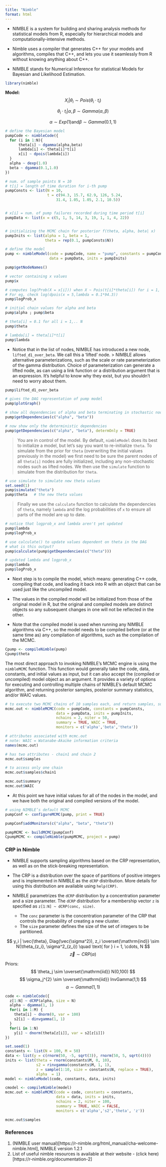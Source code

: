 ```yaml
---
title: "Nimble"
format: html
---
```


* NIMBLE is a system for building and sharing analysis methods for statistical models from R, especially for hierarchical models and computationally-intensive methods.

* Nimble uses a compiler that generates C++ for your models and algorithms, compiles that C++, and lets you use it seamlessly from R without knowing anything about C++.

* NIMBLE stands for Numerical Inference for statistical Models for Bayesian and Likelihood Estimation.

```r
library(nimble)
```


**Model:**
$$
X_i | \theta_i \sim Pois(\theta_i \cdot t_i ) 
$$

$$
\theta_i \cdot t_i | \alpha, \beta \sim Gamma(\alpha, \beta)
$$

$$
\alpha \sim Exp(1) \mathrm{ and } \beta \sim Gamma(0.1,1)
$$

```r
# define the Bayesian model
pumpCode <- nimbleCode({ 
  for (i in 1:N){
      theta[i] ~ dgamma(alpha,beta)
      lambda[i] <- theta[i]*t[i]
      x[i] ~ dpois(lambda[i])
  }
  alpha ~ dexp(1.0)
  beta ~ dgamma(0.1,1.0)
})

# num. of sample points N = 10
# t[i] = length of time duration for i-th pump
pumpConsts <- list(N = 10,
                   t = c(94.3, 15.7, 62.9, 126, 5.24,
                       31.4, 1.05, 1.05, 2.1, 10.5))


# x[i] = num. of pump failures recorded during time period t[i]
pumpData <- list(x = c(5, 1, 5, 14, 3, 19, 1, 1, 4, 22))


# initializing the MCMC chain for posterior f(theta, alpha, beta| x)
pumpInits <- list(alpha = 1, beta = 1,
                  theta = rep(0.1, pumpConsts$N))
```


```r
# define the model
pump <- nimbleModel(code = pumpCode, name = "pump", constants = pumpConsts,
                    data = pumpData, inits = pumpInits)
```


```r
pump$getNodeNames()
```

```r
# vector containing x values
pump$x

# computes log(Prob(X = x[i])) when X ~ Pois(t[i]*theta[i]) for i = 1, .. N
# For eg, check log(dpois(x = 5,lambda = 0.1*94.3))
pump$logProb_x
```


```r
# initial chain values for alpha and beta
pump$alpha ; pump$beta
```

```r
# theta[i] = 0.1 for all i = 1,.. N
pump$theta

# lambda[i] = theta[i]*t[i]
pump$lambda
```

* Notice that in the list of nodes, NIMBLE has introduced a new node, `lifted_d1_over_beta`. We call this a ‘lifted’ node. 
> NIMBLE allows alternative parameterizations, such as the scale or rate parameterization of the gamma distribution. Choice of parameterization can generate a lifted node, as can using a link function or a distribution argument that is an expression. It’s helpful to know why they exist, but you shouldn’t need to worry about them.

```r
pump$lifted_d1_over_beta
```

```r
# gives the DAG representation of pump model
pump$plotGraph()
```


```r
# show all dependencies of alpha and beta terminating in stochastic nodes
pump$getDependencies(c("alpha", "beta"))

# now show only the deterministic dependencies
pump$getDependencies(c("alpha", "beta"), determOnly = TRUE)
```

> You are in control of the model. By default, `nimbleModel` does its best to initialize a model, but let’s say you want to re-initialize `theta`. To simulate from the prior for `theta` (overwriting the initial values previously in the model) we first need to be sure the parent nodes of all `theta[i]` nodes are fully initialized, including any non-stochastic nodes such as lifted nodes. We then use the `simulate` function to simulate from the distribution for `theta`. 


```r
# use simulate to simulate new theta values
set.seed(1)
pump$simulate("theta")
pump$theta   # the new theta values
```

> Finally we use the `calculate` function to calculate the dependencies of `theta`, namely `lambda` and the log probabilities of `x` to ensure all parts of the model are up to date.

```r
# notice that logprob_x and lambda aren't yet updated
pump$lambda
pump$logProb_x
```

```r
# use calculate() to update values dependent on theta in the DAG
# what is this output?
pump$calculate(pump$getDependencies(c("theta")))
```

```r
# updated lambda and logprob_x
pump$lambda
pump$logProb_x
```


* Next step is to compile the model, which means: generating C++ code, compiling that code, and loading it back into R with an object that can be used just like the uncompiled model.

*  The values in the compiled model will be initialized from those of the original model in R, but the original and compiled models are distinct objects so any subsequent changes in one will not be reflected in the other.

* Note that the compiled model is used when running any NIMBLE algorithms via C++, so the model needs to be compiled before (or at the same time as) any compilation of algorithms, such as the compilation of the MCMC.

```r
Cpump <- compileNimble(pump)
Cpump$theta
```

The most direct approach to invoking NIMBLE’s MCMC engine is using the `nimbleMCMC` function. This function would generally take the code, data, constants, and initial values as input, but it can also accept the (compiled or uncompiled) model object as an argument. It provides a variety of options for executing and controlling multiple chains of NIMBLE’s default MCMC algorithm, and returning posterior samples, posterior summary statistics, and/or WAIC values.

```r
# to execute two MCMC chains of 10 samples each, and return samples, summary statistics, and WAIC values
mcmc.out <- nimbleMCMC(code = pumpCode, constants = pumpConsts,
                       data = pumpData, inits = pumpInits,
                       nchains = 2, niter = 50,
                       summary = TRUE, WAIC = TRUE,
                       monitors = c('alpha','beta','theta'))
```

```r
# attributes associated with mcmc.out
# note: WAIC = Watanabe-Akaike information criteria
names(mcmc.out)
```

```r
# has two attributes - chain1 and chain 2
mcmc.out$samples

# to access only one chain
mcmc.out$samples$chain1
```

```r
mcmc.out$summary
mcmc.out$WAIC 
```

* At this point we have initial values for all of the nodes in the model, and we have both the original and compiled versions of the model.

```r
# using NIMBLE’s default MCMC
pumpConf <- configureMCMC(pump, print = TRUE)
```

```r
pumpConf$addMonitors(c("alpha", "beta", "theta"))

pumpMCMC <- buildMCMC(pumpConf)
CpumpMCMC <- compileNimble(pumpMCMC, project = pump)
```

### CRP in Nimble
* NIMBLE supports sampling algorithms based on the CRP representation, as well as on the stick-breaking representation. 

* The CRP is a distribution over the space of partitions of positive integers and is implemented in NIMBLE as the `dCRP` distribution. More details for using this distribution are available using `help(CRP)`.

* NIMBLE parametrizes the `dCRP` distribution by a concentration parameter and a size parameter. The `dCRP` distribution for a membership vector `z` is specified as `z[1:N] ~ dCRP(conc, size)`.
  * The `conc` parameter is the concentration parameter of the CRP that controls the probability of creating a new cluster. 
  * The `size` parameter defines the size of the set of integers to be partitioned.

$$
y_i | \vec{\theta}, Diag(\vec{\sigma^2}), z_i \overset{\mathrm{ind}} \sim N(\theta_{z_i}, \sigma^2_{z_i}) \quad  \text{ for } i = 1, \cdots, N
$$
$$
\vec{z} \sim CRP(\alpha)
$$

Priors:
$$
\theta_j \sim \overset{\mathrm{iid}} N(0,100)
$$
$$
\sigma_j^{2} \sim \overset{\mathrm{iid}} InvGamma(1,1)
$$
$$
\alpha \sim Gamma(1,1)
$$

```r
code <- nimbleCode({
  z[1:N] ~ dCRP(alpha, size = N)
  alpha ~ dgamma(1, 1)
  for(i in 1:M) {
    theta[i] ~ dnorm(0, var = 100)
    s2[i] ~ dinvgamma(1, 1)
  }
  for(i in 1:N) 
    y[i] ~ dnorm(theta[z[i]], var = s2[z[i]])  
})

set.seed(1)
constants <- list(N = 100, M = 50)
data <- list(y = c(rnorm(50, -5, sqrt(3)), rnorm(50, 5, sqrt(4))))
inits <- list(theta = rnorm(constants$M, 0, 10), 
              s2 = rinvgamma(constants$M, 1, 1), 
              z = sample(1:10, size = constants$N, replace = TRUE),
              alpha  = 1)
model <- nimbleModel(code, constants, data, inits)
```


```r
cmodel <- compileNimble(model)
mcmc.out <- nimbleMCMC(code = code, constants = constants,
                       data = data, inits = inits,
                       nchains = 2, niter = 100,
                       summary = TRUE, WAIC = FALSE,
                       monitors = c('alpha','s2','theta', 'z'))
```


```r
mcmc.out$samples
```










### References
1. (NIMBLE user manual)[https://r-nimble.org/html_manual/cha-welcome-nimble.html], NIMBLE version 1.2.1
2. List of useful nimble resources is available at their website - (click here)[https://r-nimble.org/documentation-2]











































